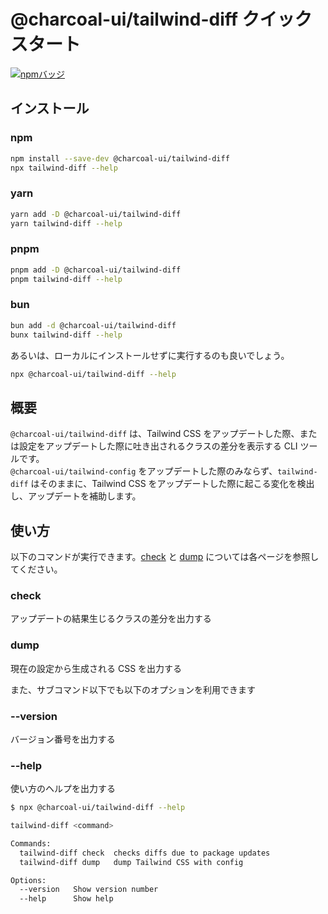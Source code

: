 
<Meta title="tailwind-diff/README" />

# @charcoal-ui/tailwind-diff クイックスタート

[![npmバッジ](https://img.shields.io/npm/v/@charcoal-ui/tailwind-diff?label=%40charcoal-ui%2Ftailwind-diff&style=flat-square&logo=npm)](https://www.npmjs.com/package/@charcoal-ui/tailwind-diff)

## インストール

### npm

```bash
npm install --save-dev @charcoal-ui/tailwind-diff
npx tailwind-diff --help
```

### yarn

```bash
yarn add -D @charcoal-ui/tailwind-diff
yarn tailwind-diff --help
```

### pnpm

```bash
pnpm add -D @charcoal-ui/tailwind-diff
pnpm tailwind-diff --help
```

### bun

```bash
bun add -d @charcoal-ui/tailwind-diff
bunx tailwind-diff --help
```

あるいは、ローカルにインストールせずに実行するのも良いでしょう。

```bash
npx @charcoal-ui/tailwind-diff --help
```

## 概要

`@charcoal-ui/tailwind-diff` は、Tailwind CSS をアップデートした際、または設定をアップデートした際に吐き出されるクラスの差分を表示する CLI ツールです。  
`@charcoal-ui/tailwind-config` をアップデートした際のみならず、`tailwind-diff` はそのままに、Tailwind CSS をアップデートした際に起こる変化を検出し、アップデートを補助します。

## 使い方

以下のコマンドが実行できます。[check](/docs/tailwind-diff-check--docs) と [dump](/docs/tailwind-diff-dump--docs) については各ページを参照してください。

### check

アップデートの結果生じるクラスの差分を出力する

### dump

現在の設定から生成される CSS を出力する

また、サブコマンド以下でも以下のオプションを利用できます

### --version

バージョン番号を出力する

### --help

使い方のヘルプを出力する

```bash
$ npx @charcoal-ui/tailwind-diff --help

tailwind-diff <command>

Commands:
  tailwind-diff check  checks diffs due to package updates
  tailwind-diff dump   dump Tailwind CSS with config

Options:
  --version   Show version number                                      [boolean]
  --help      Show help                                                [boolean]
```
